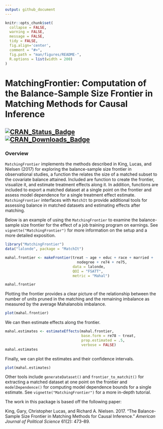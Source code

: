 ```yaml
---
output: github_document
---
```


<!-- README.md is generated from README.Rmd. Please edit that file -->

```r
knitr::opts_chunk$set(
  collapse = FALSE,
  warning = FALSE,
  message = FALSE,
  tidy = FALSE,
  fig.align='center',
  comment = "#>",
  fig.path = "man/figures/README-",
  R.options = list(width = 200)
)
```
# MatchingFrontier: Computation of the Balance-Sample Size Frontier in Matching Methods for Causal Inference 
 <!-- <img src="man/figures/logo.png" align="right" width="150"/> -->
 
[![CRAN_Status_Badge](https://img.shields.io/cran/v/MatchingFrontier?color=952100)](https://cran.r-project.org/package=MatchingFrontier) [![CRAN_Downloads_Badge](https://cranlogs.r-pkg.org/badges/MatchingFrontier?color=952100)](https://cran.r-project.org/package=MatchingFrontier)
------
### Overview

`MatchingFrontier` implements the methods described in King, Lucas, and Nielsen (2017) for exploring the balance-sample size frontier in observational studies, a function the relates the size of a matched subset to the covariate balance attained. Included are function to create the frontier, visualize it, and estimate treatment effects along it. In addition, functions are included to export a matched dataset at a single point on the frontier and assess model dependence for a single treatment effect estimate. `MatchingFrontier` interfaces with `MatchIt` to provide additional tools for assessing balance in matched datasets and estimating effects after matching.

Below is an example of using the `MatchingFrontier` to examine the balance-sample size frontier for the effect of a job training program on earnings. See `vignette("MatchingFrontier")` for more information on the setup and a more detailed exposition.

```r
library("MatchingFrontier")
data("lalonde", package = "MatchIt")

mahal.frontier <- makeFrontier(treat ~ age + educ + race + married +
                                 nodegree + re74 + re75,
                               data = lalonde, 
                               QOI = "FSATT", 
                               metric = "Mahal")

mahal.frontier
```

Plotting the frontier provides a clear picture of the relationship between the number of units pruned in the matching and the remaining imbalance as measured by the average Mahalanobis imbalance.

```r
plot(mahal.frontier)
```

We can then estimate effects along the frontier.

```r
mahal.estimates <- estimateEffects(mahal.frontier, 
                                   base.form = re78 ~ treat,
                                   prop.estimated = .5,
                                   verbose = FALSE)
mahal.estimates
```

Finally, we can plot the estimates and their confidence intervals.

```r
plot(mahal.estimates)
```

Other tools include `generateDataset()` and `frontier_to_matchit()` for extracting a matched dataset at one point on the frontier and `modelDependence()` for computing model dependence bounds for a single estimate. See `vignette("MatchingFrontier")` for a more in-depth tutorial.

The work in this package is based off the following paper:

King, Gary, Christopher Lucas, and Richard A. Nielsen. 2017. “The Balance-Sample Size Frontier in Matching Methods for Causal Inference.” *American Journal of Political Science* 61(2): 473–89.
